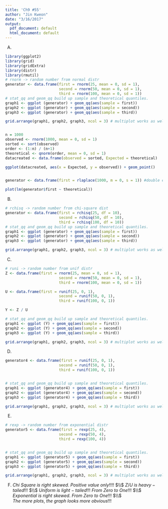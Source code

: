 ```yaml
---
title: 'Ch9 #55'
author: "Jin Kweon"
date: "3/16/2017"
output:
  pdf_document: default
  html_document: default
---
```


A)
```r
library(ggplot2)
library(grid)
library(gridExtra)
library(distr)
library(rmutil)
# rnorm -> random number from normal distr
generator <- data.frame(first = rnorm(25, mean = 0, sd = 1),
                        second = rnorm(50, mean = 0, sd = 1),
                        third = rnorm(100, mean = 0, sd = 1))
# stat_qq and geom_qq build up sample and theoretical quantiles. 
graph1 <- ggplot (generator) + geom_qq(aes(sample = first)) 
graph2 <- ggplot (generator) + geom_qq(aes(sample = second)) 
graph3 <- ggplot (generator) + geom_qq(aes(sample = third)) 

grid.arrange(graph1, graph2, graph3, ncol = 3) # multiplot works as well 


n = 1000
observed <- rnorm(1000, mean = 0, sd = 1)
sorted <- sort(observed)
order <- (1:n) / (n+1)
theoretical <- qnorm(order, mean = 0, sd = 1)
datacreated <- data.frame(observed = sorted, Expected = theoretical)

ggplot(datacreated, aes(x = Expected, y = observed)) + geom_point()


generator <- data.frame(first = rlaplace(1000, m = 0, s = 1)) #double exponential

plot(lm(generator$first ~ theoretical))
```



B)
```r
# rchisq -> random number from chi-square dist
generator <- data.frame(first = rchisq(25, df = 10),
                        second = rchisq(50, df = 10),
                        third = rchisq(100, df = 10))
# stat_qq and geom_qq build up sample and theoretical quantiles. 
graph1 <- ggplot (generator) + geom_qq(aes(sample = first)) 
graph2 <- ggplot (generator) + geom_qq(aes(sample = second)) 
graph3 <- ggplot (generator) + geom_qq(aes(sample = third)) 

grid.arrange(graph1, graph2, graph3, ncol = 3) # multiplot works as well 
```


C)
```r
# runi -> random number from unif distr
Z <- data.frame(first = rnorm(25, mean = 0, sd = 1),
                        second = rnorm(50, mean = 0, sd = 1),
                        third = rnorm(100, mean = 0, sd = 1))

U <- data.frame(first = runif(25, 0, 1),
                        second = runif(50, 0, 1),
                        third = runif(100, 0, 1))

Y <- Z / U

# stat_qq and geom_qq build up sample and theoretical quantiles. 
graph1 <- ggplot (Y) + geom_qq(aes(sample = first)) 
graph2 <- ggplot (Y) + geom_qq(aes(sample = second)) 
graph3 <- ggplot (Y) + geom_qq(aes(sample = third)) 

grid.arrange(graph1, graph2, graph3, ncol = 3) # multiplot works as well 
```


D)
```r
generator4 <- data.frame(first = runif(25, 0, 1),
                        second = runif(50, 0, 1),
                        third = runif(100, 0, 1))


# stat_qq and geom_qq build up sample and theoretical quantiles. 
graph1 <- ggplot (generator4) + geom_qq(aes(sample = first)) 
graph2 <- ggplot (generator4) + geom_qq(aes(sample = second)) 
graph3 <- ggplot (generator4) + geom_qq(aes(sample = third)) 

grid.arrange(graph1, graph2, graph3, ncol = 3) # multiplot works as well 
```


E)
```r
# rexp -> random number from exponential distr
generator5 <- data.frame(first = rexp(25, 4),
                        second = rexp(50, 4),
                        third = rexp(100, 4))


# stat_qq and geom_qq build up sample and theoretical quantiles. 
graph1 <- ggplot (generator5) + geom_qq(aes(sample = first)) 
graph2 <- ggplot (generator5) + geom_qq(aes(sample = second)) 
graph3 <- ggplot (generator5) + geom_qq(aes(sample = third)) 

grid.arrange(graph1, graph2, graph3, ncol = 3) # multiplot works as well 
```


F)
$Chi\ Square\ is\ right\ skewed.\ Positive\ value\ only!!!!$
$\\$
$Z/U\ is\ heavy-tailed!!!$
$\\$
$Uniform\ is\ light-tailed!!!\ From\ Zero\ to\ One!!!$
$\\$
$Exponential\ is\ right\ skewed.\ From\ Zero\ to\ One!!!$
$\\$
$The\ more\ plots,\ the\ graph\ looks\ more\ obvious!!!$






